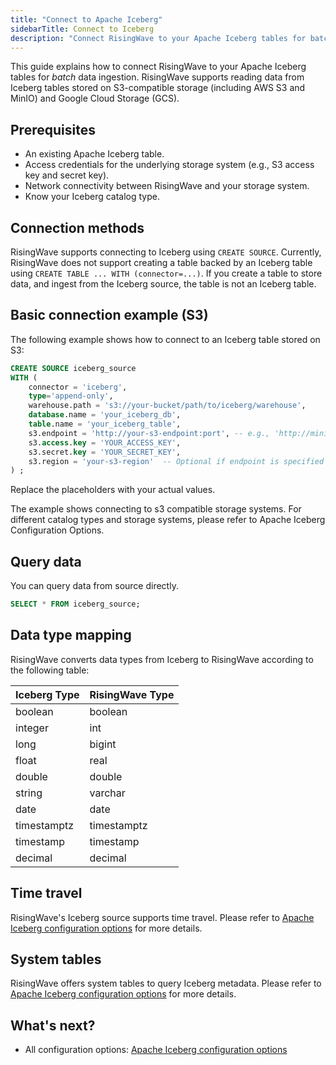 ```yaml
---
title: "Connect to Apache Iceberg"
sidebarTitle: Connect to Iceberg
description: "Connect RisingWave to your Apache Iceberg tables for batch ingestion."
---
```


This guide explains how to connect RisingWave to your Apache Iceberg tables for *batch* data ingestion.  RisingWave supports reading data from Iceberg tables stored on S3-compatible storage (including AWS S3 and MinIO) and Google Cloud Storage (GCS).

## Prerequisites

*   An existing Apache Iceberg table.
*   Access credentials for the underlying storage system (e.g., S3 access key and secret key).
*   Network connectivity between RisingWave and your storage system.
*   Know your Iceberg catalog type.

## Connection methods

RisingWave supports connecting to Iceberg using `CREATE SOURCE`.
Currently, RisingWave does not support creating a table backed by an Iceberg table using `CREATE TABLE ... WITH (connector=...)`. If you create a table to store data, and ingest from the Iceberg source, the table is not an Iceberg table.

## Basic connection example (S3)

The following example shows how to connect to an Iceberg table stored on S3:

```sql
CREATE SOURCE iceberg_source
WITH (
    connector = 'iceberg',
    type='append-only',
    warehouse.path = 's3://your-bucket/path/to/iceberg/warehouse',
    database.name = 'your_iceberg_db',
    table.name = 'your_iceberg_table',
    s3.endpoint = 'http://your-s3-endpoint:port', -- e.g., 'http://minio:9000'
    s3.access.key = 'YOUR_ACCESS_KEY',
    s3.secret.key = 'YOUR_SECRET_KEY',
    s3.region = 'your-s3-region'  -- Optional if endpoint is specified
) ;
```

Replace the placeholders with your actual values.

<Info>The example shows connecting to s3 compatible storage systems. For different catalog types and storage systems, please refer to Apache Iceberg Configuration Options.</Info>

## Query data

You can query data from source directly.

```sql
SELECT * FROM iceberg_source;
```

## Data type mapping

RisingWave converts data types from Iceberg to RisingWave according to the following table:

| Iceberg Type | RisingWave Type |
| ------------ | --------------- |
| boolean      | boolean         |
| integer      | int             |
| long         | bigint          |
| float        | real            |
| double       | double          |
| string       | varchar         |
| date         | date            |
| timestamptz  | timestamptz     |
| timestamp    | timestamp       |
| decimal      | decimal         |

## Time travel

RisingWave's Iceberg source supports time travel. Please refer to [Apache Iceberg configuration options](/ingestion/sources/iceberg-config) for more details.

## System tables

RisingWave offers system tables to query Iceberg metadata. Please refer to [Apache Iceberg configuration options](/ingestion/sources/iceberg-config) for more details.

## What's next?

- All configuration options: [Apache Iceberg configuration options](/ingestion/sources/iceberg-config)

